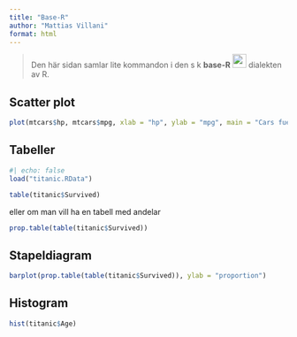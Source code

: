 ```yaml
---
title: "Base-R"
author: "Mattias Villani"
format: html
---
```


> Den här sidan samlar lite kommandon i den s k **base-R** ![](../misc/hexagons/figs/base_r_hexagon.svg){fig-align="center" width="25"} dialekten av R.

## Scatter plot

```r
plot(mtcars$hp, mtcars$mpg, xlab = "hp", ylab = "mpg", main = "Cars fuel usage")
```

## Tabeller

```r
#| echo: false
load("titanic.RData")
```

```r
table(titanic$Survived)
```

eller om man vill ha en tabell med andelar

```r
prop.table(table(titanic$Survived))
```

## Stapeldiagram

```r
barplot(prop.table(table(titanic$Survived)), ylab = "proportion")
```

## Histogram

```r
hist(titanic$Age)
```
